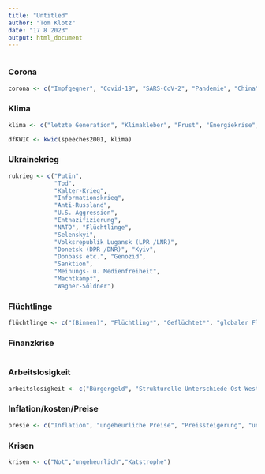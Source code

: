```yaml
---
title: "Untitled"
author: "Tom Klotz"
date: "17 8 2023"
output: html_document
---
```


```r

```


### Corona

```r
corona <- c("Impfgegner", "Covid-19", "SARS-CoV-2", "Pandemie", "China", "Impfpflicht", "AstraZeneca", "Testzentrum", "Verschwörung(stheorien)", "Corona-Leugner", "Corona-Klage", "Meinungsfreiheit", "Maskenpflicht")
```

### Klima

```r
klima <- c("letzte Generation", "Klimakleber", "Frust", "Energiekrise", "Fridays-For-Future/ FFF", "Extinction Rebellion", "1,5 Grad Ziel", "Überwärmung/ Überhitztung", "Gletscher schmelzen", "Klimakatastrophe", "Pariser(-)Konvention")
```


```r
dfKWIC <- kwic(speeches2001, klima)
```


### Ukrainekrieg

```r
rukrieg <- c("Putin", 
             "Tod", 
             "Kalter-Krieg", 
             "Informationskrieg", 
             "Anti-Russland", 
             "U.S. Aggression", 
             "Entnazifizierung", 
             "NATO", "Flüchtlinge", 
             "Selenskyi", 
             "Volksrepublik Lugansk (LPR /LNR)", 
             "Donetsk (DPR /DNR)", "Kyiv", 
             "Donbass etc.", "Genozid", 
             "Sanktion", 
             "Meinungs- u. Medienfreiheit", 
             "Machtkampf", 
             "Wagner-Söldner")
```

### Flüchtlinge

```r
flüchtlinge <- c("(Binnen)", "Flüchtling*", "Geflüchtet*", "globaler Flüchtlingspakt", "Syrien", "Migranten*", "Genfer Flüchtlingskonvention", "Flüchtlingslager", "Asylbewerber*", "Asyl", "Aufenthaltserlaubnis", "Einwanderung*", "Aufenthaltstitel", "Illegal", "Herkunftsstaat*", "Dublin-Verordnung")
```

### Finanzkrise

```r

```

### Arbeitslosigkeit

```r
arbeitslosigkeit <- c("Bürgergeld", "Strukturelle Unterschiede Ost-Westdeutschland", "Arbeitslosengeldes II", "Hartz-IV-Reform", "Lohnlücke", "Arbeitsvermittlung", "Massenarbeitslosigkeit", "Wirtschaftliche u. politisch-gesellschaftliche Folgen", "Finanzielle u. psychologische Belastungen", "Sozialformen", "Armut", "Arbeitslosenquote", "Arbeitsmarkt", "Mindestlohn", "Wirtschaft", "Kapitalismus", "Spaltung Arm u. Reich", "Die Linke", "Kosten/Löhne/Preise", "Inflation", "ungeheurliche Preise", "Preissteigerung", "unbezahlbar", "Kapitalismus", "Spritpreise")
```

### Inflation/kosten/Preise

```r
presie <- c("Inflation", "ungeheurliche Preise", "Preissteigerung", "unbezahlbar", "Kapitalismus", "Spritpreise")

```

### Krisen

```r

krisen <- c("Not","ungeheurlich","Katstrophe")


```

